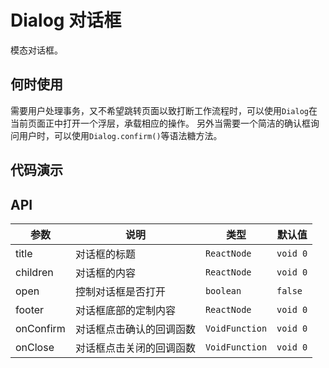 
# Dialog 对话框

模态对话框。

## 何时使用

需要用户处理事务，又不希望跳转页面以致打断工作流程时，可以使用`Dialog`在当前页面正中打开一个浮层，承载相应的操作。
另外当需要一个简洁的确认框询问用户时，可以使用`Dialog.confirm()`等语法糖方法。

## 代码演示

<Usage src='/components/dialog/basic.tsx' title='基本' description='最简单的用法。' />

## API

| 参数      | 说明                     | 类型           | 默认值   |
| --------- | ------------------------ | -------------- | -------- |
| title     | 对话框的标题             | `ReactNode`    | `void 0` |
| children  | 对话框的内容             | `ReactNode`    | `void 0` |
| open      | 控制对话框是否打开       | `boolean`      | `false`  |
| footer    | 对话框底部的定制内容     | `ReactNode`    | `void 0` |
| onConfirm | 对话框点击确认的回调函数 | `VoidFunction` | `void 0` |
| onClose   | 对话框点击关闭的回调函数 | `VoidFunction` | `void 0` |
